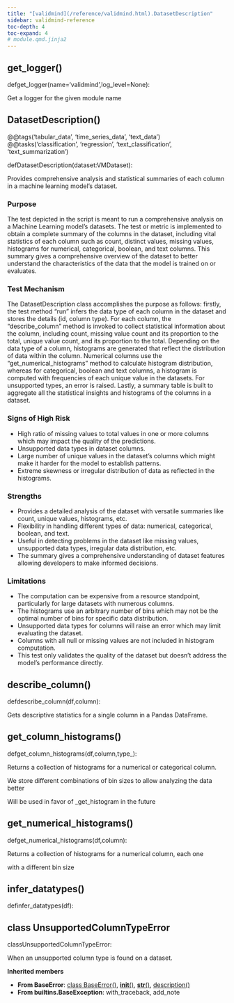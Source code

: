 ```yaml
---
title: "[validmind](/reference/validmind.html).DatasetDescription"
sidebar: validmind-reference
toc-depth: 4
toc-expand: 4
# module.qmd.jinja2
---
```


## get_logger<span class='muted'>()</span>

<!-- signatures.jinja2 -->

::: {.signature}

<span class="kw">def</span><span class="name">get_logger</span>(<span class="params"><span class="n">name</span><span class="o">=</span><span class="s1">'validmind'</span><span class="muted">,</span></span><span class="params"><span class="n">log_level</span><span class="o">=</span><span class="kc">None</span></span>):

:::

<!-- docstring.jinja2 -->

Get a logger for the given module name

<!-- function.qmd.jinja2 -->

## DatasetDescription[()]{.muted}

<!-- signatures.jinja2 -->

::: {.signature}

<div class="decorator">@<!-- types.jinja2 - format_type --><span class="n">@tags('tabular_data', 'time_series_data', 'text_data')</span></div><div class="decorator">@<!-- types.jinja2 - format_type --><span class="n">@tasks('classification', 'regression', 'text_classification', 'text_summarization')</span></div>
<span class="kw">def</span><span class="name">DatasetDescription</span>(<span class="param"><span class="n">dataset</span><span class="p">:</span><!-- types.jinja2 - format_type --><span class="n">VMDataset</span></span>):

:::

<!-- docstring.jinja2 -->

Provides comprehensive analysis and statistical summaries of each column in a machine learning model's dataset.

### Purpose

The test depicted in the script is meant to run a comprehensive analysis on a Machine Learning model's datasets. The test or metric is implemented to obtain a complete summary of the columns in the dataset, including vital statistics of each column such as count, distinct values, missing values, histograms for numerical, categorical, boolean, and text columns. This summary gives a comprehensive overview of the dataset to better understand the characteristics of the data that the model is trained on or evaluates.

### Test Mechanism

The DatasetDescription class accomplishes the purpose as follows: firstly, the test method "run" infers the data type of each column in the dataset and stores the details (id, column type). For each column, the "describe_column" method is invoked to collect statistical information about the column, including count, missing value count and its proportion to the total, unique value count, and its proportion to the total. Depending on the data type of a column, histograms are generated that reflect the distribution of data within the column. Numerical columns use the "get_numerical_histograms" method to calculate histogram distribution, whereas for categorical, boolean and text columns, a histogram is computed with frequencies of each unique value in the datasets. For unsupported types, an error is raised. Lastly, a summary table is built to aggregate all the statistical insights and histograms of the columns in a dataset.

### Signs of High Risk

- High ratio of missing values to total values in one or more columns which may impact the quality of the predictions.
- Unsupported data types in dataset columns.
- Large number of unique values in the dataset's columns which might make it harder for the model to establish patterns.
- Extreme skewness or irregular distribution of data as reflected in the histograms.

### Strengths

- Provides a detailed analysis of the dataset with versatile summaries like count, unique values, histograms, etc.
- Flexibility in handling different types of data: numerical, categorical, boolean, and text.
- Useful in detecting problems in the dataset like missing values, unsupported data types, irregular data distribution, etc.
- The summary gives a comprehensive understanding of dataset features allowing developers to make informed decisions.

### Limitations

- The computation can be expensive from a resource standpoint, particularly for large datasets with numerous columns.
- The histograms use an arbitrary number of bins which may not be the optimal number of bins for specific data distribution.
- Unsupported data types for columns will raise an error which may limit evaluating the dataset.
- Columns with all null or missing values are not included in histogram computation.
- This test only validates the quality of the dataset but doesn't address the model's performance directly.

<!-- function.qmd.jinja2 -->

## describe_column[()]{.muted}

<!-- signatures.jinja2 -->

::: {.signature}

<span class="kw">def</span><span class="name">describe_column</span>(<span class="params"><span class="n">df</span><span class="muted">,</span></span><span class="params"><span class="n">column</span></span>):

:::

<!-- docstring.jinja2 -->

Gets descriptive statistics for a single column in a Pandas DataFrame.

<!-- function.qmd.jinja2 -->

## get_column_histograms[()]{.muted}

<!-- signatures.jinja2 -->

::: {.signature}

<span class="kw">def</span><span class="name">get_column_histograms</span>(<span class="params"><span class="n">df</span><span class="muted">,</span></span><span class="params"><span class="n">column</span><span class="muted">,</span></span><span class="params"><span class="n">type\_</span></span>):

:::

<!-- docstring.jinja2 -->

Returns a collection of histograms for a numerical or categorical column.

We store different combinations of bin sizes to allow analyzing the data better

Will be used in favor of \_get_histogram in the future

<!-- function.qmd.jinja2 -->

## get_numerical_histograms[()]{.muted}

<!-- signatures.jinja2 -->

::: {.signature}

<span class="kw">def</span><span class="name">get_numerical_histograms</span>(<span class="params"><span class="n">df</span><span class="muted">,</span></span><span class="params"><span class="n">column</span></span>):

:::

<!-- docstring.jinja2 -->

Returns a collection of histograms for a numerical column, each one

with a different bin size

<!-- function.qmd.jinja2 -->

## infer_datatypes[()]{.muted}

<!-- signatures.jinja2 -->

::: {.signature}

<span class="kw">def</span><span class="name">infer_datatypes</span>(<span class="param"><span class="n">df</span></span>):

:::

<!-- class.qmd.jinja2 -->

## [class]{.muted} UnsupportedColumnTypeError

<!-- signatures.jinja2 -->

::: {.signature}

<span class="kw">class</span><span class="name">UnsupportedColumnTypeError</span>:

:::

<!-- docstring.jinja2 -->

When an unsupported column type is found on a dataset.

**Inherited members**

- **From BaseError**: [class BaseError[()]{.muted}](#class-baseerror), [__init__[()]{.muted}](#__init__), [__str__[()]{.muted}](#__str__), [description[()]{.muted}](#description)
- **From builtins.BaseException**: with_traceback, add_note
